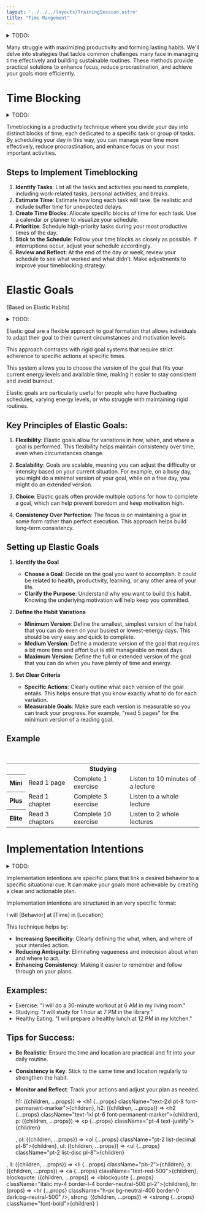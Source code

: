 ```yaml
---
layout: '../../../layouts/TrainingSession.astro'
title: "Time Mangement"
---
```


<details class="mt-2 border border-red-900 px-4 py-1 text-red-900 dark:text-red-500">
    <summary>TODO:</summary>
    - Rewrite the introduction
</details>

Many struggle with maximizing productivity and forming lasting habits. We'll
delve into strategies that tackle common challenges many face in managing time
effectively and building sustainable routines. These methods provide practical
solutions to enhance focus, reduce procrastination, and achieve your goals more
efficiently.

# Time Blocking
<details class="mt-2 border border-red-900 px-4 py-1 text-red-900 dark:text-red-500">
    <summary>TODO:</summary>
    - Everything
    - Include the distinction between time blocking and time boxing (i.e. the
      intention to complete vs intention to work on)
    - Add an example timeblocked day
    - Consider mentioning Parkinson's and Hofstadter's law
    - Address "What if I don't want to do that at that time?" (reconsider
      priorities)
</details>

Timeblocking is a productivity technique where you divide your day into
distinct blocks of time, each dedicated to a specific task or group of tasks.
By scheduling your day in this way, you can manage your time more effectively,
reduce procrastination, and enhance focus on your most important activities.

## Steps to Implement Timeblocking

1. **Identify Tasks**: List all the tasks and activities you need to complete,
   including work-related tasks, personal activities, and breaks.
2. **Estimate Time**: Estimate how long each task will take. Be realistic and
   include buffer time for unexpected delays.
3. **Create Time Blocks**: Allocate specific blocks of time for each task. Use
   a calendar or planner to visualize your schedule.
4. **Prioritize**: Schedule high-priority tasks during your most productive
   times of the day.
5. **Stick to the Schedule**: Follow your time blocks as closely as possible. If
   interruptions occur, adjust your schedule accordingly.
6. **Review and Reflect**: At the end of the day or week, review your schedule
   to see what worked and what didn’t. Make adjustments to improve your
   timeblocking strategy.

# Elastic Goals
<p class="text-sm text-gray-400">(Based on Elastic Habits)</p>
<details class="mt-2 border border-red-900 px-4 py-1 text-red-900 dark:text-red-500">
    <summary>TODO:</summary>
    - Add references to Elastic Habits (specifically chapter 6)
    - Add references to related studies
    - Add more examples
    - Give credit
</details>

Elastic goal are a flexible approach to goal formation that allows individuals
to adapt their goal to their current circumstances and motivation levels.

This approach contrasts with rigid goal systems that require strict adherence to
specific actions at specific times.

This system allows you to choose the version of the goal that fits your current
energy levels and available time, making it easier to stay consistent and avoid
burnout.

Elastic goals are particularly useful for people who have fluctuating
schedules, varying energy levels, or who struggle with maintaining rigid
routines. 
 
 ## Key Principles of Elastic Goals:
 
1. **Flexibility**: Elastic goals allow for variations in how, when, and
   where a goal is performed. This flexibility helps maintain consistency over
   time, even when circumstances change.

2. **Scalability**: Goals are scalable, meaning you can adjust the difficulty
   or intensity based on your current situation. For example, on a busy day,
   you might do a minimal version of your goal, while on a free day, you might
   do an extended version.

3. **Choice**: Elastic goals often provide multiple options for how to complete
   a goal, which can help prevent boredom and keep motivation high.

4. **Consistency Over Perfection**: The focus is on maintaining a goal in some
   form rather than perfect execution. This approach helps build long-term
   consistency.

## Setting up Elastic Goals

1. **Identify the Goal**
    - **Choose a Goal**: Decide on the goal you want to accomplish. It could be
      related to health, productivity, learning, or any other area of your life.
    - **Clarify the Purpose**: Understand why you want to build this habit. Knowing
      the underlying motivation will help keep you committed.

2. **Define the Habit Variations**
    - **Minimum Version**: Define the smallest, simplest version of the habit that
      you can do even on your busiest or lowest-energy days. This should be
      very easy and quick to complete.
    - **Medium Version**: Define a moderate version of the goal that requires a bit
      more time and effort but is still manageable on most days.
    - **Maximum Version**: Define the full or extended version of the goal that you
      can do when you have plenty of time and energy.

3. **Set Clear Criteria**
    - **Specific Actions**: Clearly outline what each version of the goal
      entails. This helps ensure that you know exactly what to do for each
      variation.
    - **Measurable Goals**: Make sure each version is measurable so you can
      track your progress. For example, "read 5 pages" for the minimum version
      of a reading goal. 

## Example
<br />
<table class="border">
    <tr>
        <th colspan="4" class="p-4">Studying</th>
    </tr>
    <tr>
        <th class="p-4 dark:bg-green-900 bg-green-200">Mini</th>
        <td class="p-4 dark:bg-green-900 bg-green-200">Read 1 page</td>
        <td class="p-4 dark:bg-green-900 bg-green-200">Complete 1 exercise</td>
        <td class="p-4 dark:bg-green-900 bg-green-200">Listen to 10 minutes of a lecture</td>
    </tr>
    <tr>
        <th class="p-4 dark:bg-blue-950 bg-blue-200">Plus</th>
        <td class="p-4 dark:bg-blue-950 bg-blue-200">Read 1 chapter</td>
        <td class="p-4 dark:bg-blue-950 bg-blue-200">Complete 3 exercise</td>
        <td class="p-4 dark:bg-blue-950 bg-blue-200">Listen to a whole lecture</td>
    </tr>
    <tr>
        <th class="p-4 dark:bg-red-950 bg-red-200">Elite</th>
        <td class="p-4 dark:bg-red-950 bg-red-200">Read 3 chapters</td>
        <td class="p-4 dark:bg-red-950 bg-red-200">Complete 10 exercise</td>
        <td class="p-4 dark:bg-red-950 bg-red-200">Listen to 2 whole lectures</td>
    </tr>
</table>

# Implementation Intentions
<details class="mt-2 border border-red-900 px-4 py-1 text-red-900 dark:text-red-500">
    <summary>TODO:</summary>
    - Add alternative "When/If [situation] then I will [action]"
    - Add theoretical background
        - Add references to related studies
    - Add references to Atomic Habits (page 70)
    - Connect with Time Blocking
    - Give credit
</details>

Implementation intentions are specific plans that link a desired behavior to a
specific situational cue. It can make your goals more achievable by creating a
clear and actionable plan.

Implementation intentions are structured in an very specific format:

<div class="mt-4 mb-2 border-2 border-neutral-950 dark:border-neutral-50 flex items-center justify-center pb-5 font-bold">
    I will [Behavior] at [Time] in [Location]
</div>

This technique helps by:
- **Increasing Specificity**: Clearly defining the what, when, and where of your intended action.
- **Reducing Ambiguity**: Eliminating vagueness and indecision about when and where to act.
- **Enhancing Consistency**: Making it easier to remember and follow through on your plans.

## Examples:
- Exercise: "I will do a 30-minute workout at 6 AM in my living room."
- Studying: "I will study for 1 hour at 7 PM in the library."
- Healthy Eating: "I will prepare a healthy lunch at 12 PM in my kitchen."

## Tips for Success:
- **Be Realistic**: Ensure the time and location are practical and fit into your daily routine.
- **Consistency is Key**: Stick to the same time and location regularly to strengthen the habit.
- **Monitor and Reflect**: Track your actions and adjust your plan as needed.




    h1: ({children, ...props}) => <h1 {...props} className="text-2xl pt-8 font-permanent-marker">{children}</h1>,
    h2: ({children, ...props}) => <h2 {...props} className="text-1xl pt-6 font-permanent-marker">{children}</h2>,
    p: ({children, ...props}) => <p {...props} className="pt-4 text-justify">{children}</p>,
    ol: ({children, ...props}) => <ol {...props} className="pt-2 list-decimal pl-8">{children}</ol>,
    ul: ({children, ...props}) => <ul {...props} className="pt-2 list-disc pl-8">{children}</ul>,
    li: ({children, ...props}) => <li {...props} className="pb-2">{children}</li>,
    a: ({children, ...props}) => <a {...props} className="text-red-500">{children}</a>,
    blockquote: ({children, ...props}) => <blockquote {...props} className="italic my-4 border-l-4 border-neutral-500 pl-2">{children}</blockquote>,
    hr: (props) => <hr {...props} className="h-px bg-neutral-400 border-0 dark:bg-neutral-500" />,
    strong: ({children, ...props}) => <strong {...props} className="font-bold">{children}</strong>
}
